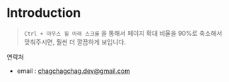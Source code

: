 # Introduction
> `Ctrl + 마우스 휠 아래 스크롤` 을 통해서 페이지 확대 비율을 90%로 축소해서 맞춰주시면, 훨씬 더 깔끔하게 보입니다.


연락처 
- email : chagchagchag.dev@gmail.com
